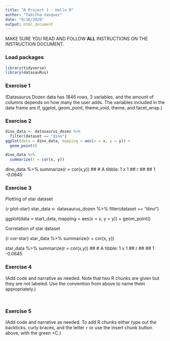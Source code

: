 ```yaml
---
title: "R Project 1 - Hello R"
author: "Tabitha Vasquez"
date: "9/16/2020"
output: html_document
---
```


MAKE SURE YOU READ AND FOLLOW **ALL** INSTRUCTIONS ON THE INSTRUCTION DOCUMENT. 

### Load packages

```r
library(tidyverse) 
library(datasauRus)
```


### Exercise 1

(Datasaurus Dozen data has 1846 rows, 3 variables, and the amount of columns depends on how many the user adds. The variables included in the data frame are if, ggplot, geom_point, theme_void, theme, and facet_wrap.)

### Exercise 2


```r
dino_data <- datasaurus_dozen %>%
  filter(dataset == "dino")
ggplot(data = dino_data, mapping = aes(x = x, y = y)) +
  geom_point()
```


```r
dino_data %>%
  summarize(r = cor(x, y))
```

dino_data %>%
summarize(r = cor(x,y))
## # A tibble: 1 x 1
## r
## <dbl>
## 1 -0.0645

### Exercise 3

Plotting of star dataset

{r plot-star}
star_data <- datasaurus_dozen %>%
filter(dataset == "dino")

ggplot(data = start_data, mapping = aes(x = x, y = y)) +
geom_point()


Correlation of star dataset

{r cor-star}
star_data %>%
  summarize(r = cor(x, y))

star_data %>%
summarize(r = cor(x,y))
## # A tibble: 1 x 1
## r
## <dbl>
## 1 -0.0645


### Exercise 4

(Add code and narrative as needed. Note that two R chunks are given but they are not labeled. Use the convention from above to name them appropriately.)

```r


```

```r


```

### Exercise 5

(Add code and narrative as needed. To add R chunks either type out the backticks, curly braces, and the letter `r` or use the Insert chunk button above, with the green +C.)